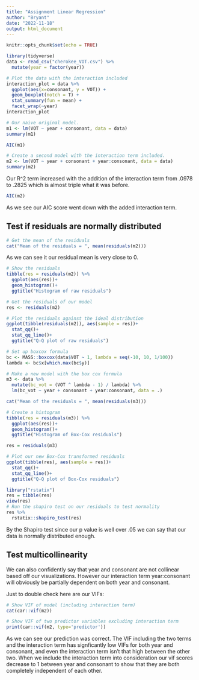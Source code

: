 ---
title: "Assignment Linear Regression"
author: "Bryant"
date: "2022-11-18"
output: html_document
---

```{r setup, include=FALSE}
knitr::opts_chunk$set(echo = TRUE)
```

```{r, echo=F}
library(tidyverse)
data <- read_csv("cherokee_VOT.csv") %>% 
  mutate(year = factor(year))
```

```{r}
# Plot the data with the interaction included
interaction_plot = data %>% 
  ggplot(aes(x=consonant, y = VOT)) +
  geom_boxplot(notch = T) +
  stat_summary(fun = mean) +
  facet_wrap(~year)
interaction_plot
```

```{r}
# Our naive original model.
m1 <- lm(VOT ~ year + consonant, data = data)
summary(m1)
```
```{r}
AIC(m1)
```

```{r}
# Create a second model with the interaction term included.
m2 <- lm(VOT ~ year + consonant + year:consonant, data = data)
summary(m2)
```

Our R^2 term increased with the addition of the interaction term from .0978 to .2825 which is almost triple what it was before.

```{r}
AIC(m2)
```

As we see our AIC score went down with the added interaction term.

## Test if residuals are normally distributed

```{r}
# Get the mean of the residuals
cat("Mean of the residuals = ", mean(residuals(m2)))
```

As we can see it our residual mean is very close to 0.

```{r}
# Show the residuals
tibble(res = residuals(m2)) %>% 
  ggplot(aes(res))+
  geom_histogram()+
  ggtitle("Histogram of raw residuals")
```

```{r}
# Get the residuals of our model
res <- residuals(m2)

# Plot the residuals against the ideal distribution
ggplot(tibble(residuals(m2)), aes(sample = res))+
  stat_qq()+
  stat_qq_line()+
  ggtitle("Q-Q plot of raw residuals")
```

```{r}
# Set up boxcox formula
bc <- MASS::boxcox(data$VOT ~ 1, lambda = seq(-10, 10, 1/100))
lambda <- bc$x[which.max(bc$y)]

# Make a new model with the box cox formula
m3 <- data %>% 
  mutate(bc_vot = (VOT ^ lambda - 1) / lambda) %>% 
  lm(bc_vot ~ year + consonant + year:consonant, data = .)
```

```{r}
cat("Mean of the residuals = ", mean(residuals(m3)))
```


```{r}
# Create a histogram
tibble(res = residuals(m3)) %>% 
  ggplot(aes(res))+
  geom_histogram()+
  ggtitle("Histogram of Box-Cox residuals")
```


```{r}
res = residuals(m3)

# Plot our new Box-Cox transformed residuals
ggplot(tibble(res), aes(sample = res))+
  stat_qq()+
  stat_qq_line()+
  ggtitle("Q-Q plot of Box-Cox residuals")
```
```{r}
library("rstatix")
res = tibble(res) 
view(res)
# Run the shapiro test on our residuals to test normality
res %>% 
  rstatix::shapiro_test(res)
```

By the Shapiro test since our p value is well over .05 we can say that our data is normally distributed enough.

## Test multicollinearity

We can also confidently say that year and consonant are not collinear based off our visualizations. However our interaction term year:consonant will obviously be partially dependent on both year and consonant.

Just to double check here are our VIFs:
```{r}
# Show VIF of model (including interaction term)
cat(car::vif(m2))

# Show VIF of two predictor variables excluding interaction term
print(car::vif(m2, type='predictor'))
```
As we can see our prediction was correct. The VIF including the two terms and the interaction term has signficantly low VIFs for both year and consonant, and even the interaction term isn't that high between the other two. When we include the interaction term into consideration our vif scores decrease to 1 between year and consonant to show that they are both completely independent of each other.








